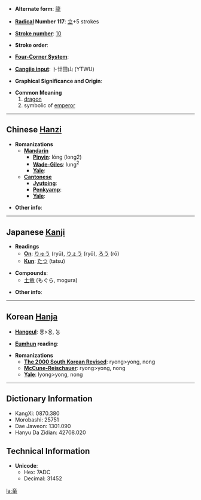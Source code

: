 * '''Alternate form''': [[龍]]

* '''[[Wiktionary:Chinese radical index| Radical]] Number 117''': [[Wiktionary:Chinese radical index 立|立]]+5 strokes

* '''[[Wiktionary:Chinese total strokes index|Stroke number]]''': [[Wiktionary:Chinese total strokes index 10|10]]

* '''Stroke order''': 

* '''[[Wiktionary:Chinese four corner index|Four-Corner System]]''': 

* '''[[Wiktionary:Chinese Cangjie index|Cangjie input]]''': 卜廿田山 (YTWU)

* '''Graphical Significance and Origin''': 

* '''Common Meaning'''
*#[[dragon]]
*# symbolic of [[emperor]]


----

== Chinese [[Hanzi]] ==

* '''Romanizations'''
** '''[[Mandarin]]'''
*** '''[[Pinyin]]''': lóng (long2)
*** '''[[Wade-Giles]]''': lung<sup>2</sup>
*** '''[[Yale]]''': 
** '''[[Cantonese]]'''
*** '''[[Jyutping]]''':
*** '''[[Penkyamp]]''': 
*** '''[[Yale]]''': 

* '''Other info''': 

----

== Japanese [[Kanji]] ==

* '''Readings'''
** '''[[On]]''': [[りゅう]] (ryū), [[りょう]] (ryō), [[ろう]] (rō)
** '''[[Kun]]''': [[たつ]] (tatsu)

* '''Compounds''':
**[[土竜]] (もぐら, mogura)

* '''Other info''':  

----

== Korean [[Hanja]] ==

* '''[[Hangeul]]''': 룡>용, 농

* '''[[Eumhun]] reading''': 

* '''Romanizations'''
** '''[[The 2000 South Korean Revised Romanization|The 2000 South Korean Revised]]''': ryong>yong, nong
** '''[[McCune-Reischauer]]''': ryong>yong, nong
** '''[[Yale]]''': lyong>yong, nong

----

== Dictionary Information ==

* KangXi: 0870.380
* Morobashi: 25751
* Dae Jaweon: 1301.090
* Hanyu Da Zidian: 42708.020

== Technical Information ==

* '''Unicode''':
** Hex: 7ADC
** Decimal: 31452

[[la:竜]]